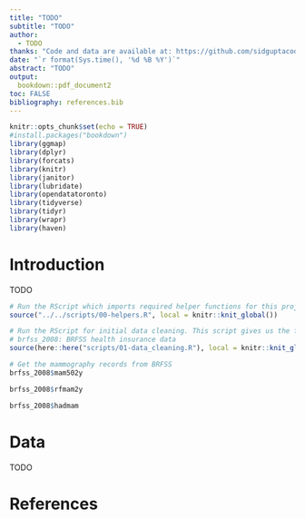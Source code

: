 ```yaml
---
title: "TODO"
subtitle: "TODO"
author: 
  - TODO
thanks: "Code and data are available at: https://github.com/sidguptacode/Mammography_Rec_Analysis"
date: "`r format(Sys.time(), '%d %B %Y')`"
abstract: "TODO"
output:
  bookdown::pdf_document2
toc: FALSE
bibliography: references.bib
---
```


```r
knitr::opts_chunk$set(echo = TRUE)
#install.packages("bookdown")
library(ggmap)
library(dplyr)
library(forcats)
library(knitr)
library(janitor)
library(lubridate)
library(opendatatoronto)
library(tidyverse)
library(tidyr)
library(wrapr)
library(haven)
```

# Introduction

TODO

```r

# Run the RScript which imports required helper functions for this project.
source("../../scripts/00-helpers.R", local = knitr::knit_global())

# Run the RScript for initial data cleaning. This script gives us the following dataframes to work with:
# brfss_2008: BRFSS health insurance data
source(here::here("scripts/01-data_cleaning.R"), local = knitr::knit_global())

```

```r
# Get the mammography records from BRFSS
brfss_2008$mam502y
```


```r
brfss_2008$rfmam2y
```
```r
brfss_2008$hadmam
```

# Data

TODO

# References


